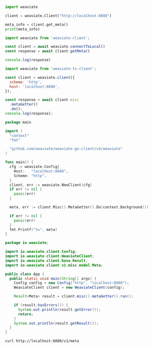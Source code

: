 


<Tabs groupId="languages">
<TabItem value="py" label="Python Client v4">
  <FilteredTextBlock
    text={PyCode}
    startMarker="START GetServerMeta"
    endMarker="END GetServerMeta"
    language="py"
  />
</TabItem>

<TabItem value="py3" label="Python Client v3">

```python
import weaviate

client = weaviate.Client("http://localhost:8080")

meta_info = client.get_meta()
print(meta_info)
```

</TabItem>
<TabItem value="js" label="JS/TS (v3)">

```js
import weaviate from 'weaviate-client';

const client = await weaviate.connectToLocal()
const response = await client.getMeta()

console.log(response)
```

</TabItem>

<TabItem value="js2" label="JS/TS (v2)">

```js
import weaviate from 'weaviate-ts-client';

const client = weaviate.client({
  scheme: 'http',
  host: 'localhost:8080',
});

const response = await client.misc
  .metaGetter()
  .do();
console.log(response);
```

</TabItem>

<TabItem value="go" label="Go">

```go
package main

import (
  "context"
  "fmt"

  "github.com/weaviate/weaviate-go-client/v4/weaviate"
)

func main() {
  cfg := weaviate.Config{
    Host:   "localhost:8080",
    Scheme: "http",
  }
  client, err := weaviate.NewClient(cfg)
  if err != nil {
    panic(err)
  }

  meta, err := client.Misc().MetaGetter().Do(context.Background())

  if err != nil {
    panic(err)
  }
  fmt.Printf("%v", meta)
}
```

</TabItem>
<TabItem value="java" label="Java">

```java
package io.weaviate;

import io.weaviate.client.Config;
import io.weaviate.client.WeaviateClient;
import io.weaviate.client.base.Result;
import io.weaviate.client.v1.misc.model.Meta;

public class App {
  public static void main(String[] args) {
    Config config = new Config("http", "localhost:8080");
    WeaviateClient client = new WeaviateClient(config);

    Result<Meta> result = client.misc().metaGetter().run();

    if (result.hasErrors()) {
      System.out.println(result.getError());
      return;
    }
    System.out.println(result.getResult());
  }
}
```

</TabItem>
<TabItem value="curl" label="Curl">

```bash
curl http://localhost:8080/v1/meta
```

</TabItem>
</Tabs>
